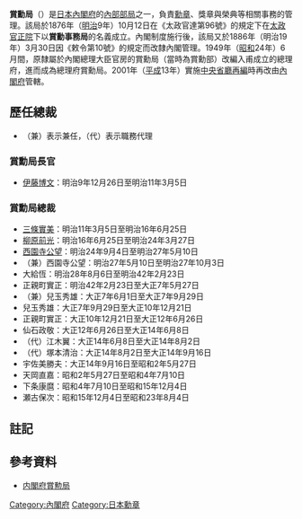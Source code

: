 {{refimprove|time=2016-11-13T16:35:20+00:00}}
'''賞勳局'''（{{jp|j=賞勲局|hg=しょうくんきょく|lead=yes}}）是[[日本|日本]][[內閣府|內閣府]]的[[內部部局|內部部局]]之一，負責[[勳章|勳章]]、獎章與榮典等相關事務的管理。該局於1876年（[[明治|明治]]9年）10月12日在《太政官達第96號》{{注|1=又稱為太政官布告（だじょうかんふこく），是[[明治|明治]]初期的一種法令形式，主要由[[太政官|太政官]]負責發布}}的規定下在[[太政官|太政官]][[正院|正院]]下以'''賞勳事務局'''的名義成立。內閣制度施行後，該局又於1886年（明治19年）3月30日因《敕令第10號》的規定而改隸內閣管理。1949年（[[昭和|昭和]]24年）6月間，原隸屬於內閣總理大臣官房的賞勳局（當時為賞勳部）改編入甫成立的總理府，進而成為總理府賞勳局。2001年（[[平成|平成]]13年）實施[[中央省廳再編|中央省廳再編]]時再改由[[內閣府|內閣府]]管轄。
==歷任總裁==
*（兼）表示兼任，（代）表示職務代理
===賞勳局長官===
*[[伊藤博文|伊藤博文]]：明治9年12月26日至明治11年3月5日
===賞勳局總裁===
* [[三條實美|三條實美]]：明治11年3月5日至明治16年6月25日
* [[柳原前光|柳原前光]]：明治16年6月25日至明治24年3月27日
* [[西園寺公望|西園寺公望]]：明治24年9月4日至明治27年5月10日
* （兼）西園寺公望：明治27年5月10日至明治27年10月3日
* 大給恆：明治28年8月6日至明治42年2月23日
* 正親町實正：明治42年2月23日至大正7年5月27日
* （兼）兒玉秀雄：大正7年6月1日至大正7年9月29日
* 兒玉秀雄：大正7年9月29日至大正10年12月21日
* 正親町實正：大正10年12月21日至大正12年6月26日
* 仙石政敬：大正12年6月26日至大正14年6月8日
* （代）江木翼：大正14年6月8日至大正14年8月2日
* （代）塚本清治：大正14年8月2日至大正14年9月16日
* 宇佐美勝夫：大正14年9月16日至昭和2年5月27日
* 天岡直嘉：昭和2年5月27日至昭和4年7月10日
* 下条康麿：昭和4年7月10日至昭和15年12月4日
* 瀬古保次：昭和15年12月4日至昭和23年8月4日

==註記==
{{ReflistH|2}}
{{noteFoot|iger=}}
{{ReflistF}}
==參考資料==
*[https://web.archive.org/web/20080703043308/http://www8.cao.go.jp/intro/kunsho/index.html 内閣府賞勲局]

[[Category:內閣府|Category:內閣府]]
[[Category:日本勳章|Category:日本勳章]]